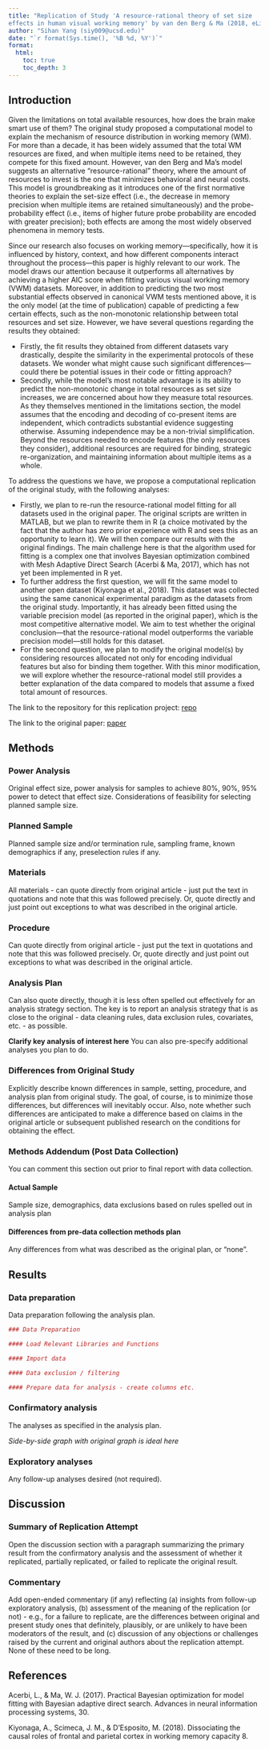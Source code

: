 ```yaml
---
title: "Replication of Study 'A resource-rational theory of set size
effects in human visual working memory' by van den Berg & Ma (2018, eLife)"
author: "Sihan Yang (siy009@ucsd.edu)"
date: "`r format(Sys.time(), '%B %d, %Y')`"
format:
  html:
    toc: true
    toc_depth: 3
---
```


<!-- Replication reports should all use this template to standardize reporting across projects.  These reports will be public supplementary materials that accompany the summary report(s) of the aggregate results. -->

## Introduction

Given the limitations on total available resources, how does the brain make smart use of them? The original study proposed a computational model to explain the mechanism of resource distribution in working memory (WM). For more than a decade, it has been widely assumed that the total WM resources are fixed, and when multiple items need to be retained, they compete for this fixed amount. However, van den Berg and Ma’s model suggests an alternative "resource-rational" theory, where the amount of resources to invest is the one that minimizes behavioral and neural costs. This model is groundbreaking as it introduces one of the first normative theories to explain the set-size effect (i.e., the decrease in memory precision when multiple items are retained simultaneously) and the probe-probability effect (i.e., items of higher future probe probability are encoded with greater precision); both effects are among the most widely observed phenomena in memory tests.

Since our research also focuses on working memory—specifically, how it is influenced by history, context, and how different components interact throughout the process—this paper is highly relevant to our work. The model draws our attention because it outperforms all alternatives by achieving a higher AIC score when fitting various visual working memory (VWM) datasets. Moreover, in addition to predicting the two most substantial effects observed in canonical VWM tests mentioned above, it is the only model (at the time of publication) capable of predicting a few certain effects, such as the non-monotonic relationship between total resources and set size. However, we have several questions regarding the results they obtained:

* Firstly, the fit results they obtained from different datasets vary drastically, despite the similarity in the experimental protocols of these datasets. We wonder what might cause such significant differences—could there be potential issues in their code or fitting approach?
* Secondly, while the model’s most notable advantage is its ability to predict the non-monotonic change in total resources as set size increases, we are concerned about how they measure total resources. As they themselves mentioned in the limitations section, the model assumes that the encoding and decoding of co-present items are independent, which contradicts substantial evidence suggesting otherwise. Assuming independence may be a non-trivial simplification. Beyond the resources needed to encode features (the only resources they consider), additional resources are required for binding, strategic re-organization, and maintaining information about multiple items as a whole.

To address the questions we have, we propose a computational replication of the original study, with the following analyses:

* Firstly, we plan to re-run the resource-rational model fitting for all datasets used in the original paper. The original scripts are written in MATLAB, but we plan to rewrite them in R (a choice motivated by the fact that the author has zero prior experience with R and sees this as an opportunity to learn it). We will then compare our results with the original findings. The main challenge here is that the algorithm used for fitting is a complex one that involves Bayesian optimization combined with Mesh Adaptive Direct Search (Acerbi & Ma, 2017), which has not yet been implemented in R yet.
* To further address the first question, we will fit the same model to another open dataset (Kiyonaga et al., 2018). This dataset was collected using the same canonical experimental paradigm as the datasets from the original study. Importantly, it has already been fitted using the variable precision model (as reported in the original paper), which is the most competitive alternative model. We aim to test whether the original conclusion—that the resource-rational model outperforms the variable precision model—still holds for this dataset.
* For the second question, we plan to modify the original model(s) by considering resources allocated not only for encoding individual features but also for binding them together. With this minor modification, we will explore whether the resource-rational model still provides a better explanation of the data compared to models that assume a fixed total amount of resources.

The link to the repository for this replication project: [repo](https://github.com/eleeeysh/vandenberg2018/tree/main)

The link to the original paper: [paper](https://github.com/eleeeysh/vandenberg2018/blob/main/original_paper/elife-34963.pdf)

## Methods

### Power Analysis

Original effect size, power analysis for samples to achieve 80%, 90%, 95% power to detect that effect size.  Considerations of feasibility for selecting planned sample size.

### Planned Sample

Planned sample size and/or termination rule, sampling frame, known demographics if any, preselection rules if any.

### Materials

All materials - can quote directly from original article - just put the text in quotations and note that this was followed precisely.  Or, quote directly and just point out exceptions to what was described in the original article.

### Procedure	

Can quote directly from original article - just put the text in quotations and note that this was followed precisely.  Or, quote directly and just point out exceptions to what was described in the original article.

### Analysis Plan

Can also quote directly, though it is less often spelled out effectively for an analysis strategy section.  The key is to report an analysis strategy that is as close to the original - data cleaning rules, data exclusion rules, covariates, etc. - as possible.  

**Clarify key analysis of interest here**  You can also pre-specify additional analyses you plan to do.

### Differences from Original Study

Explicitly describe known differences in sample, setting, procedure, and analysis plan from original study.  The goal, of course, is to minimize those differences, but differences will inevitably occur.  Also, note whether such differences are anticipated to make a difference based on claims in the original article or subsequent published research on the conditions for obtaining the effect.

### Methods Addendum (Post Data Collection)

You can comment this section out prior to final report with data collection.

#### Actual Sample
  Sample size, demographics, data exclusions based on rules spelled out in analysis plan

#### Differences from pre-data collection methods plan
  Any differences from what was described as the original plan, or “none”.


## Results


### Data preparation

Data preparation following the analysis plan.
	
```r
### Data Preparation

#### Load Relevant Libraries and Functions

#### Import data

#### Data exclusion / filtering

#### Prepare data for analysis - create columns etc.
```

### Confirmatory analysis

The analyses as specified in the analysis plan.  

*Side-by-side graph with original graph is ideal here*

### Exploratory analyses

Any follow-up analyses desired (not required).  

## Discussion

### Summary of Replication Attempt

Open the discussion section with a paragraph summarizing the primary result from the confirmatory analysis and the assessment of whether it replicated, partially replicated, or failed to replicate the original result.  

### Commentary

Add open-ended commentary (if any) reflecting (a) insights from follow-up exploratory analysis, (b) assessment of the meaning of the replication (or not) - e.g., for a failure to replicate, are the differences between original and present study ones that definitely, plausibly, or are unlikely to have been moderators of the result, and (c) discussion of any objections or challenges raised by the current and original authors about the replication attempt.  None of these need to be long.

## References
Acerbi, L., & Ma, W. J. (2017). Practical Bayesian optimization for model fitting with Bayesian adaptive direct search. Advances in neural information processing systems, 30.

Kiyonaga, A., Scimeca, J. M., & D’Esposito, M. (2018). Dissociating the causal roles of frontal and parietal cortex in working memory capacity 8.


